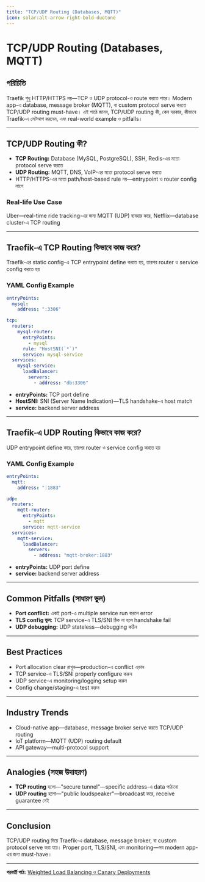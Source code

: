```yaml
---
title: "TCP/UDP Routing (Databases, MQTT)"
icon: solar:alt-arrow-right-bold-duotone
---
```


# TCP/UDP Routing (Databases, MQTT)

## পরিচিতি

Traefik শুধু HTTP/HTTPS নয়—TCP ও UDP protocol-ও route করতে পারে। Modern app-এ database, message broker (MQTT), বা custom protocol serve করতে TCP/UDP routing must-have। এই পাঠে জানব, TCP/UDP routing কী, কেন দরকার, কীভাবে Traefik-এ সেটআপ করবেন, এবং real-world example ও pitfalls।

---

## TCP/UDP Routing কী?

- **TCP Routing:** Database (MySQL, PostgreSQL), SSH, Redis-এর মতো protocol serve করতে
- **UDP Routing:** MQTT, DNS, VoIP-এর মতো protocol serve করতে
- HTTP/HTTPS-এর মতো path/host-based rule নয়—entrypoint ও router config লাগে

### Real-life Use Case
Uber—real-time ride tracking-এর জন্য MQTT (UDP) ব্যবহার করে, Netflix—database cluster-এ TCP routing

---

## Traefik-এ TCP Routing কিভাবে কাজ করে?

Traefik-এর static config-এ TCP entrypoint define করতে হয়, তারপর router ও service config করতে হয়

### YAML Config Example

```yaml
entryPoints:
  mysql:
    address: ":3306"

tcp:
  routers:
    mysql-router:
      entryPoints:
        - mysql
      rule: "HostSNI(`*`)"
      service: mysql-service
  services:
    mysql-service:
      loadBalancer:
        servers:
          - address: "db:3306"
```

- **entryPoints:** TCP port define
- **HostSNI:** SNI (Server Name Indication)—TLS handshake-এ host match
- **service:** backend server address

---

## Traefik-এ UDP Routing কিভাবে কাজ করে?

UDP entrypoint define করে, তারপর router ও service config করতে হয়

### YAML Config Example

```yaml
entryPoints:
  mqtt:
    address: ":1883"

udp:
  routers:
    mqtt-router:
      entryPoints:
        - mqtt
      service: mqtt-service
  services:
    mqtt-service:
      loadBalancer:
        servers:
          - address: "mqtt-broker:1883"
```

- **entryPoints:** UDP port define
- **service:** backend server address

---

## Common Pitfalls (সাধারণ ভুল)

- **Port conflict:** একই port-এ multiple service run করলে error
- **TLS config ভুল:** TCP service-এ TLS/SNI ঠিক না হলে handshake fail
- **UDP debugging:** UDP stateless—debugging কঠিন

---

## Best Practices

- Port allocation clear রাখুন—production-এ conflict এড়ান
- TCP service-এ TLS/SNI properly configure করুন
- UDP service-এ monitoring/logging setup করুন
- Config change/staging-এ test করুন

---

## Industry Trends

- Cloud-native app—database, message broker serve করতে TCP/UDP routing
- IoT platform—MQTT (UDP) routing default
- API gateway—multi-protocol support

---

## Analogies (সহজ উদাহরণ)

- **TCP routing** হলো—"secure tunnel"—specific address-এ data পাঠানো
- **UDP routing** হলো—"public loudspeaker"—broadcast করে, receive guarantee নেই

---

## Conclusion

TCP/UDP routing দিয়ে Traefik-এ database, message broker, বা custom protocol serve করা যায়। Proper port, TLS/SNI, এবং monitoring—সব modern app-এর জন্য must-have।

---

**পরবর্তী পাঠ:** [Weighted Load Balancing ও Canary Deployments](/traefik/canary)
